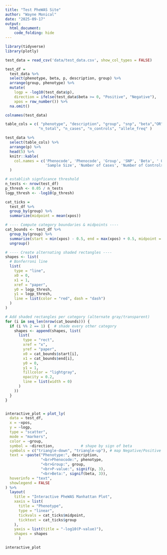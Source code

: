 ```yaml
---
title: "Test PheWAS Site"
author: "Wayne Monical"
date: "2025-09-17"
output: 
  html_document:
    code_folding: hide
---
```


```r
library(tidyverse)
library(plotly)
```


```r
test_data = read_csv('data/test_data.csv', show_col_types = FALSE)

test_df = 
  test_data %>% 
  select(phenotype, beta, p, description, group) %>% 
  arrange(group, phenotype) %>% 
  mutate(
    logp = -log10(test_data$p),
    direction = ifelse(test_data$beta >= 0, "Positive", "Negative"),
    xpos = row_number()) %>% 
  na.omit() 
```

```r
colnames(test_data)
```
```r
table_cols = c( "phenotype", "description", "group", "snp", "beta","OR", "SE","p", 
               "n_total", "n_cases", "n_controls", "allele_freq" )

test_data %>% 
  select(table_cols) %>% 
  arrange(p) %>% 
  head(5) %>% 
  knitr::kable(
    col.names = c('Phenocode', 'Phenocode', 'Group', 'SNP', 'Beta', ' OR', 'SE', 'P-value',
                  'Sample Size', 'Number of Cases', 'Number of Controls','Allele Frequency')
  )
```




```r
# establish signficance threshold
n_tests <- nrow(test_df)
p_thresh <- 0.05 / n_tests
logp_thresh <- -log10(p_thresh)

cat_ticks = 
  test_df %>%
  group_by(group) %>%
  summarize(midpoint = mean(xpos))

# ---- Compute category boundaries & midpoints ----
cat_bounds <- test_df %>%
  group_by(group) %>%
  summarize(start = min(xpos) - 0.5, end = max(xpos) + 0.5, midpoint = mean(xpos)) %>%
  ungroup()

# ---- Create alternating shaded rectangles ----
shapes <- list(
  # Bonferroni line
  list(
    type = "line",
    x0 = 0,
    x1 = 1,
    xref = "paper",
    y0 = logp_thresh,
    y1 = logp_thresh,
    line = list(color = "red", dash = "dash")
  )
)

# Add shaded rectangles per category (alternate gray/transparent)
for (i in seq_len(nrow(cat_bounds))) {
  if (i %% 2 == 1) {  # shade every other category
    shapes <- append(shapes, list(
      list(
        type = "rect",
        xref = "x",
        yref = "paper",
        x0 = cat_bounds$start[i],
        x1 = cat_bounds$end[i],
        y0 = 0,
        y1 = 1,
        fillcolor = "lightgray",
        opacity = 0.2,
        line = list(width = 0)
      )
    ))
  }
}


interactive_plot = plot_ly(
  data = test_df,
  x = ~xpos,
  y = ~logp,
  type = "scatter",
  mode = "markers",
  color = ~group,           
  symbol = ~direction,            # shape by sign of beta
  symbols = c("triangle-down", "triangle-up"), # map Negative/Positive
  text = ~paste("Phenotype:", description,
                "<br>Phenocode:", phenotype,
                "<br>Group:", group, 
                "<br>P-value:", signif(p, 3),
                "<br>Beta:", signif(beta, 3)),
  hoverinfo = "text",
  showlegend = FALSE 
) %>%
  layout(
    title = "Interactive PheWAS Manhattan Plot",
    xaxis = list(
      title = "Phenotype",
      type = "linear", 
      tickvals = cat_ticks$midpoint,
      ticktext = cat_ticks$group
    ),
    yaxis = list(title = "-log10(P-value)"),
    shapes = shapes
      )

interactive_plot
```





